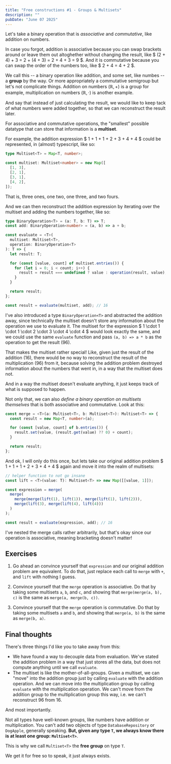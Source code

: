 ```yaml
---
title: "Free constructions #1 - Groups & Multisets"
description: ""
pubDate: "June 07 2025"
---
```


Let's take a binary operation that is _associative_ and _commutative_, like addition on numbers.

In case you forgot, addition is associative because you can swap brackets around or leave them out altoghether without changing the result, like $ (2 + 4) + 3 = 2 + (4 + 3) = 2 + 4 + 3 = 9 $. And it is commutative because you can swap the order of the numbers too, like $ 2 + 4 = 4 + 2 $.

We call this -- a binary operation like addition, and some set, like numbes -- a **group** by the way. Or more appropriately a commutative semigroup but let's not complicate things. Addition on numbers $(\mathbb{R}, +)$ is a group for example, multiplication on numbers $(\mathbb{R}, \cdot)$ is another example.

And say that instead of just calculating the result, we would like to keep tack of what numbers
were added together, so that we can reconstruct the result later.

For associative and commutative operations, the "smallest" possible datatype that can store that information is a **multiset**.

For example, the addition expression $ 1 + 1 + 1 + 2 + 3 + 4 + 4 $ could be represented, in
(almost) typescript, like so:

```ts
type Multiset<T> = Map<T, number>;

const multiset: Multiset<number> = new Map([
  [1, 3],
  [2, 1],
  [3, 1],
  [4, 2],
]);
```

That is, three ones, one two, one three, and two fours.

And we can then reconstruct the addition expression by iterating over the multiset and adding the numbers together, like so:

```ts
type BinaryOperation<T> = (a: T, b: T) => T;
const add: BinaryOperation<number> = (a, b) => a + b;

const evaluate = <T>(
  multiset: Multiset<T>,
  operation: BinaryOperation<T>
): T => {
  let result: T;

  for (const [value, count] of multiset.entries()) {
    for (let i = 0; i < count; i++) {
      result = result === undefined ? value : operation(result, value);
    }
  }

  return result;
};

const result = evaluate(multiset, add); // 16
```

I've also introduced a type `BinaryOperation<T>` and
abstracted the addition away, since technically the multiset
doesn't store any information about the operation we use to
evaluate it. The multiset for the expression
$ 1 \cdot 1 \cdot 1 \cdot 2 \cdot 3 \cdot 4 \cdot 4 $ would
look exactly the same, and we could use the same `evaluate`
function and pass `(a, b) => a * b` as the operation to get the
result (96).

That makes the multiset rather special! Like, given just the result
of the addition (16), there would be no way to reconstruct the
result of the multiplication (96) from it, because solving
the addition problem destroyed information about the numbers
that went in, in a way that the multiset does not.

And in a way the multiset doesn't evaluate anything, it just keeps
track of what is supposed to happen.

Not only that, we can also _define a binary operation on multisets
themselves_ that is both associative and commutative. Look at this:

```ts
const merge = <T>(a: Multiset<T>, b: Multiset<T>): Multiset<T> => {
  const result = new Map<T, number>(a);

  for (const [value, count] of b.entries()) {
    result.set(value, (result.get(value) ?? 0) + count);
  }

  return result;
};
```

And ok, I will only do this once, but lets take our original
addition problem $ 1 + 1 + 1 + 2 + 3 + 4 + 4 $ again and move it
into the realm of multisets:

```ts
// helper function to not go insane
const lift = <T>(value: T): Multiset<T> => new Map([[value, 1]]);

const expression = merge(
  merge(
    merge(merge(lift(1), lift(1)), merge(lift(1), lift(2))),
    merge(lift(3), merge(lift(4), lift(4)))
  )
);

const result = evaluate(expression, add); // 16
```

I've nested the merge calls rather arbitrarily, but that's okay
since our operation is associative, meaning bracketing doesn't
matter!

## Exercises

1. Go ahead an convince yourself that `expression` and our
   original addition problem are equivalent. To do that, just replace
   each call to `merge` with `+`, and `lift` with nothing I guess.

2. Convince yourself that the `merge` operation is associative.
   Do that by taking some multisets `a`, `b`, and `c`, and
   showing that `merge(merge(a, b), c)` is the same as
   `merge(a, merge(b, c))`.

3. Convince yourself that the `merge` operation is commutative.
   Do that by taking some multisets `a` and `b`, and
   showing that `merge(a, b)` is the same as `merge(b, a)`.

## Final thoughts

There's three things I'd like you to take away from this:

- We have found a way to decouple data from evaluation. We've stated
  the addition problem in a way that just stores all the data,
  but does not compute anything until we call `evaluate`.
- The multiset is like the mother-of-all-groups. Given a
  multiset, we can "move" into the addition group just by
  calling `evaluate` with the addition operation. And we can
  move into the multiplication group by calling `evaluate`
  with the multiplication operation. We can't move from the addition
  group to the multiplication group this way, i.e. we
  can't reconstruct 96 from 16.

And most importantly.

Not all types have well-known groups, like numbers have addition
or multiplication. You can't add two objects of type
`DatabaseRepository` or `DogApple`, generally speaking. **But,
given any type `T`, we always know there is at least one group:
`Multiset<T>`**.

This is why we call `Multiset<T>` the **free group** on type `T`.

We get it for free so to speak, it just always exists.
